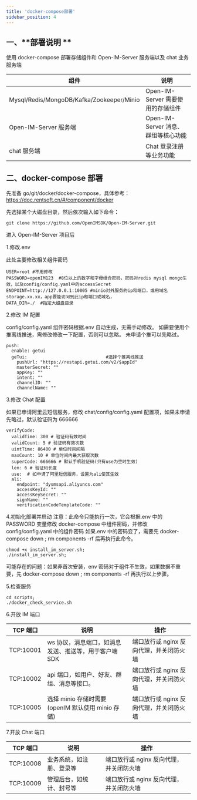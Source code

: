 ```yaml
---
title: 'docker-compose部署'
sidebar_position: 4
---
```


## 一、**部署说明 **

使用 docker-compose 部署存储组件和 Open-IM-Server 服务端以及 chat 业务服务端

| 组件                                      | 说明                                |
| ----------------------------------------- | ----------------------------------- |
| Mysql/Redis/MongoDB/Kafka/Zookeeper/Minio | Open-IM-Server 需要使用的存储组件   |
| Open-IM-Server 服务端                     | Open-IM-Server 消息、群组等核心功能 |
| chat 服务端                               | Chat 登录注册等业务功能             |

## 二、**docker-compose 部署**

先准备 go/git/docker/docker-compose，具体参考：https://doc.rentsoft.cn/#/component/docker

先选择某个大磁盘目录，然后依次输入如下命令：

```
git clone https://github.com/OpenIMSDK/Open-IM-Server.git
```

进入 Open-IM-Server 项目后

1.修改.env

此处主要修改相关组件密码

```
USER=root #不用修改
PASSWORD=openIM123  #8位以上的数字和字母组合密码，密码对redis mysql mongo生效，以及config/config.yaml中的accessSecret
ENDPOINT=http://127.0.0.1:10005 #minio对外服务的ip和端口，或用域名storage.xx.xx，app要能访问到此ip和端口或域名，
DATA_DIR=./  #指定大磁盘目录
```

2.修改 IM 配置

config/config.yaml 组件密码根据.env 自动生成，无需手动修改。
如需要使用个推离线推送，需修改修改一下配置，否则可以忽略。
未申请个推可以先略过。

```
push:
  enable: getui
  geTui:                              #选择个推离线推送
    pushUrl: "https://restapi.getui.com/v2/$appId"
    masterSecret: ""
    appKey: ""
    intent: ""
    channelID: ""
    channelName: ""
```

3.修改 Chat 配置

如果已申请阿里云短信服务，修改 chat/config/config.yaml 配置项，如果未申请先略过，默认验证码为 666666

```
verifyCode:
  validTime: 300 # 验证码有效时间
  validCount: 5 # 验证码有效次数
  uintTime: 86400 # 单位时间间隔
  maxCount: 10 # 单位时间内最大获取次数
  superCode: 666666 # 默认手机验证码(只有use为空时生效)
  len: 6 # 验证码长度
  use:  # 如申请了阿里短信服务，设置为ali使其生效
  ali:
    endpoint: "dysmsapi.aliyuncs.com"
    accessKeyId: ""
    accessKeySecret: ""
    signName: ""
    verificationCodeTemplateCode: ""

```

4.初始化部署并启动
注意：此命令只能执行一次，它会根据.env 中的 PASSWORD 变量修改 docker-compose 中组件密码，并修改 config/config.yaml 中的组件密码
如果.env 中的密码变了，需要先 docker-compose down ; rm components -rf 后再执行此命令。

```
chmod +x install_im_server.sh;
./install_im_server.sh;
```

可能存在的问题：如果非首次安装，env 密码对于组件不生效，如果数据不重要，先 docker-compose down ; rm components -rf 再执行以上步骤。

5.检查服务

```
cd scripts;
./docker_check_service.sh
```

6.开放 IM 端口

| TCP 端口  | 说明                                                  | 操作                                    |
| --------- | ----------------------------------------------------- | --------------------------------------- |
| TCP:10001 | ws 协议，消息端口，如消息发送、推送等，用于客户端 SDK | 端口放行或 nginx 反向代理，并关闭防火墙 |
| TCP:10002 | api 端口，如用户、好友、群组、消息等接口。            | 端口放行或 nginx 反向代理，并关闭防火墙 |
| TCP:10005 | 选择 minio 存储时需要(openIM 默认使用 minio 存储)     | 端口放行或 nginx 反向代理，并关闭防火墙 |

7.开放 Chat 端口

| TCP 端口  | 说明                     | 操作                                    |
| --------- | ------------------------ | --------------------------------------- |
| TCP:10008 | 业务系统，如注册、登录等 | 端口放行或 nginx 反向代理，并关闭防火墙 |
| TCP:10009 | 管理后台，如统计、封号等 | 端口放行或 nginx 反向代理，并关闭防火墙 |
